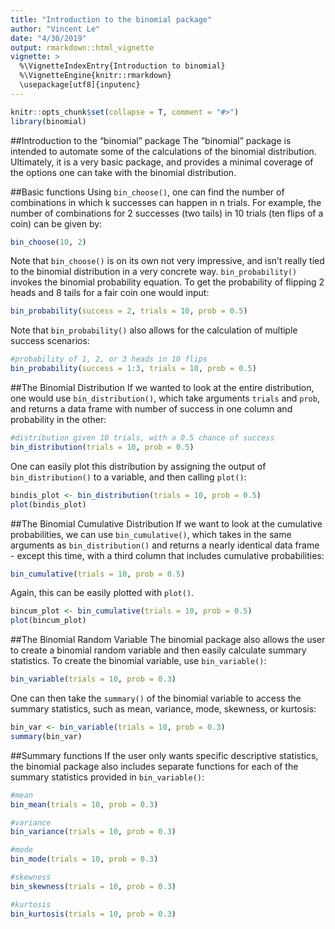 ```yaml
---
title: "Introduction to the binomial package"
author: "Vincent Le"
date: "4/30/2019"
output: rmarkdown::html_vignette
vignette: >
  %\VignetteIndexEntry{Introduction to binomial}
  %\VignetteEngine{knitr::rmarkdown}
  \usepackage[utf8]{inputenc}
---
```


```r
knitr::opts_chunk$set(collapse = T, comment = "#>")
library(binomial)
```



##Introduction to the "binomial" package
The "binomial" package is intended to automate some of the calculations of the binomial distribution. Ultimately, it is a very basic package, and provides a minimal coverage of the options one can take with the binomial distribution.


##Basic functions
Using `bin_choose()`, one can find the number of combinations in which k successes can happen in n trials. For example, the number of combinations for 2 successes (two tails) in 10 trials (ten flips of a coin) can be given by:

```r
bin_choose(10, 2)
```

\n
Note that `bin_choose()` is on its own not very impressive, and isn't really tied to the binomial distribution in  a very concrete way. `bin_probability()` invokes the binomial probability equation. To get the probability of flipping 2 heads and 8 tails for a fair coin one would input:
```r
bin_probability(success = 2, trials = 10, prob = 0.5)
```

Note that `bin_probability()` also allows for the calculation of multiple success scenarios:
```r
#probability of 1, 2, or 3 heads in 10 flips
bin_probability(success = 1:3, trials = 10, prob = 0.5)
```

\n

##The Binomial Distribution 
If we wanted to look at the entire distribution, one would use `bin_distribution()`, which take arguments `trials` and `prob`, and returns a data frame with number of success in one column and probability in the other:
```r
#distribution given 10 trials, with a 0.5 chance of success
bin_distribution(trials = 10, prob = 0.5)
```
One can easily plot this distribution by assigning the output of `bin_distribution()` to a variable, and then calling `plot()`:

```r
bindis_plot <- bin_distribution(trials = 10, prob = 0.5)
plot(bindis_plot)
```

\n

##The Binomial Cumulative Distribution 
If we want to look at the cumulative probabilities, we can use `bin_cumulative()`, which takes in the same arguments as `bin_distribution()` and returns a nearly identical data frame - except this time, with a third column that includes cumulative probabilities:
```r
bin_cumulative(trials = 10, prob = 0.5)
```
Again, this can be easily plotted with `plot()`.
```r
bincum_plot <- bin_cumulative(trials = 10, prob = 0.5)
plot(bincum_plot)

```

\n

##The Binomial Random Variable
The binomial package also allows the user to create a binomial random variable and then easily calculate summary statistics. To create the binomial variable, use `bin_variable()`:
```r
bin_variable(trials = 10, prob = 0.3)
```
One can then take the `summary()` of the binomial variable to access the summary statistics, such as mean, variance, mode, skewness, or kurtosis:
```r
bin_var <- bin_variable(trials = 10, prob = 0.3)
summary(bin_var)
```

\n

##Summary functions
If the user only wants specific descriptive statistics, the binomial package also includes separate functions for each of the summary statistics provided in `bin_variable()`:
```r
#mean
bin_mean(trials = 10, prob = 0.3)

#variance
bin_variance(trials = 10, prob = 0.3)

#mode
bin_mode(trials = 10, prob = 0.3)

#skewness
bin_skewness(trials = 10, prob = 0.3)

#kurtosis
bin_kurtosis(trials = 10, prob = 0.3)

```

